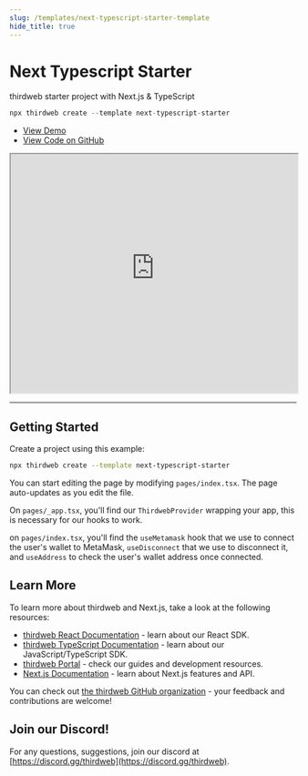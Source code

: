 ```yaml
---
slug: /templates/next-typescript-starter-template
hide_title: true
---
```


# Next Typescript Starter

thirdweb starter project with Next.js & TypeScript

```jsx
npx thirdweb create --template next-typescript-starter
```

<ul>
    <li>
      <a href="https://next-typescript-starter.thirdweb-example.com" >View Demo</a>
    </li>
    <li>
      <a href="https://github.com/thirdweb-example/next-typescript-starter">View Code on GitHub</a>
    </li>
  </ul>

<iframe
    src="https://next-typescript-starter.thirdweb-example.com"
    title="next-typescript-starter"
    width="100%"
    height="420px"
    scrolling="yes"
    style={{marginBottom: 32, borderRadius: 16,
      border: '1px solid rgba(255,255,255,0.2)'
    }}
  ></iframe>

---

## Getting Started

Create a project using this example:

```bash
npx thirdweb create --template next-typescript-starter
```

You can start editing the page by modifying `pages/index.tsx`. The page auto-updates as you edit the file.

On `pages/_app.tsx`, you'll find our `ThirdwebProvider` wrapping your app, this is necessary for our hooks to work.

on `pages/index.tsx`, you'll find the `useMetamask` hook that we use to connect the user's wallet to MetaMask, `useDisconnect` that we use to disconnect it, and `useAddress` to check the user's wallet address once connected. 

## Learn More

To learn more about thirdweb and Next.js, take a look at the following resources:

- [thirdweb React Documentation](https://docs.thirdweb.com/react) - learn about our React SDK.
- [thirdweb TypeScript Documentation](https://docs.thirdweb.com/typescript) - learn about our JavaScript/TypeScript SDK.
- [thirdweb Portal](https://docs.thirdweb.com) - check our guides and development resources.
- [Next.js Documentation](https://nextjs.org/docs) - learn about Next.js features and API.

You can check out [the thirdweb GitHub organization](https://github.com/thirdweb-dev) - your feedback and contributions are welcome!

## Join our Discord!

For any questions, suggestions, join our discord at [https://discord.gg/thirdweb](https://discord.gg/thirdweb).
